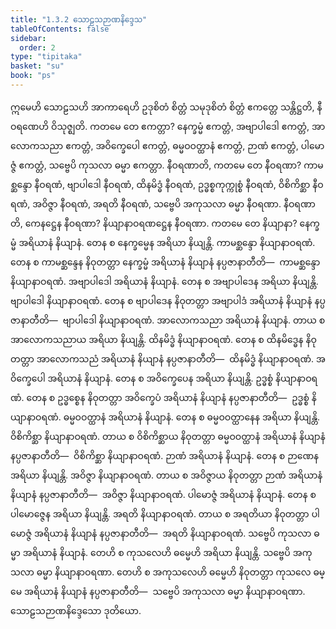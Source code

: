 ```yaml
---
title: "1.3.2 သောဠသဉာဏနိဒ္ဒေသ"
tableOfContents: false
sidebar:
  order: 2
type: "tipitaka"
basket: "su"
book: "ps"
---
```



<DynamicBreadcrumb />

<Division number="153" book="ps" e="ch" v="26" p="162">

<Paragraph number="856" book="ps">
ဣမေဟိ သောဠသဟိ အာကာရေဟိ ဥဒုစိတံ စိတ္တံ သမုဒုစိတံ စိတ္တံ ဧကတ္တေ သန္တိဋ္ဌတိ, နီဝရဏေဟိ ဝိသုဇ္ဈတိ. ကတမေ တေ ဧကတ္တာ? နေက္ခမ္မံ ဧကတ္တံ, အဗျာပါဒေါ ဧကတ္တံ, အာလောကသညာ ဧကတ္တံ, အဝိက္ခေပေါ ဧကတ္တံ, ဓမ္မဝဝတ္ထာနံ ဧကတ္တံ, ဉာဏံ ဧကတ္တံ, ပါမောဇ္ဇံ ဧကတ္တံ, သဗ္ဗေပိ ကုသလာ ဓမ္မာ ဧကတ္တာ.
</Paragraph>

<Paragraph number="857" book="ps">
<Emphasis>နီဝရဏာ</Emphasis>တိ, ကတမေ တေ နီဝရဏာ? ကာမစ္ဆန္ဒော နီဝရဏံ, ဗျာပါဒေါ နီဝရဏံ, ထိနမိဒ္ဓံ နီဝရဏံ, ဥဒ္ဓစ္စကုက္ကုစ္စံ နီဝရဏံ, ဝိစိကိစ္ဆာ နီဝရဏံ, အဝိဇ္ဇာ နီဝရဏံ, အရတိ နီဝရဏံ, သဗ္ဗေပိ အကုသလာ ဓမ္မာ နီဝရဏာ.
</Paragraph>

<Paragraph number="858" book="ps">
<Emphasis>နီဝရဏာ</Emphasis>တိ, ကေနဋ္ဌေန နီဝရဏာ? နိယျာနာဝရဏဋ္ဌေန နီဝရဏာ.
</Paragraph>

<Paragraph number="859" book="ps">
ကတမေ <Emphasis>တေ နိယျာနာ</Emphasis>?
</Paragraph>

<Paragraph number="860" book="ps">
နေက္ခမ္မံ အရိယာနံ နိယျာနံ. တေန စ နေက္ခမ္မေန အရိယာ နိယျန္တိ. ကာမစ္ဆန္ဒော နိယျာနာဝရဏံ. တေန စ ကာမစ္ဆန္ဒေန နိဝုတတ္တာ နေက္ခမ္မံ အရိယာနံ နိယျာနံ နပ္ပဇာနာတီတိ—  ကာမစ္ဆန္ဒော နိယျာနာဝရဏံ.
</Paragraph>

<Paragraph number="861" book="ps">
အဗျာပါဒေါ အရိယာနံ နိယျာနံ. တေန စ အဗျာပါဒေန အရိယာ နိယျန္တိ. ဗျာပါဒေါ နိယျာနာဝရဏံ. တေန စ ဗျာပါဒေန နိဝုတတ္တာ အဗျာပါဒံ အရိယာနံ နိယျာနံ နပ္ပဇာနာတီတိ—  ဗျာပါဒေါ နိယျာနာဝရဏံ.
</Paragraph>

<Paragraph number="862" book="ps">
အာလောကသညာ အရိယာနံ နိယျာနံ. တာယ စ အာလောကသညာယ အရိယာ နိယျန္တိ. ထိနမိဒ္ဓံ နိယျာနာဝရဏံ. တေန စ ထိနမိဒ္ဓေန နိဝုတတ္တာ အာလောကသညံ အရိယာနံ နိယျာနံ နပ္ပဇာနာတီတိ—  ထိနမိဒ္ဓံ နိယျာနာဝရဏံ.
</Paragraph>

<Paragraph number="863" book="ps">
အဝိက္ခေပေါ အရိယာနံ နိယျာနံ. တေန စ အဝိက္ခေပေန အရိယာ နိယျန္တိ. ဥဒ္ဓစ္စံ နိယျာနာဝရဏံ. တေန စ ဥဒ္ဓစ္စေန နိဝုတတ္တာ အဝိက္ခေပံ အရိယာနံ နိယျာနံ နပ္ပဇာနာတီတိ—  ဥဒ္ဓစ္စံ နိယျာနာဝရဏံ.
</Paragraph>

<Paragraph number="864" book="ps">
ဓမ္မဝဝတ္ထာနံ အရိယာနံ နိယျာနံ. တေန စ ဓမ္မဝဝတ္ထာနေန အရိယာ နိယျန္တိ. ဝိစိကိစ္ဆာ နိယျာနာဝရဏံ. တာယ စ ဝိစိကိစ္ဆာယ နိဝုတတ္တာ ဓမ္မဝဝတ္ထာနံ အရိယာနံ နိယျာနံ နပ္ပဇာနာတီတိ—  ဝိစိကိစ္ဆာ နိယျာနာဝရဏံ.
</Paragraph>

<Paragraph number="865" book="ps">
ဉာဏံ အရိယာနံ နိယျာနံ. တေန စ ဉာဏေန အရိယာ နိယျန္တိ. အဝိဇ္ဇာ နိယျာနာဝရဏံ. တာယ စ အဝိဇ္ဇာယ နိဝုတတ္တာ ဉာဏံ အရိယာနံ နိယျာနံ နပ္ပဇာနာတီတိ—  အဝိဇ္ဇာ နိယျာနာဝရဏံ.
</Paragraph>

<Paragraph number="866" book="ps">
ပါမောဇ္ဇံ အရိယာနံ နိယျာနံ. တေန စ ပါမောဇ္ဇေန အရိယာ နိယျန္တိ. အရတိ နိယျာနာဝရဏံ. တာယ စ အရတိယာ နိဝုတတ္တာ ပါမောဇ္ဇံ အရိယာနံ နိယျာနံ နပ္ပဇာနာတီတိ—  အရတိ နိယျာနာဝရဏံ.
</Paragraph>

<Paragraph number="867" book="ps">
သဗ္ဗေပိ ကုသလာ ဓမ္မာ အရိယာနံ နိယျာနံ. တေဟိ စ ကုသလေဟိ ဓမ္မေဟိ အရိယာ နိယျန္တိ. သဗ္ဗေပိ အကုသလာ ဓမ္မာ နိယျာနာဝရဏာ. တေဟိ စ အကုသလေဟိ ဓမ္မေဟိ နိဝုတတ္တာ ကုသလေ ဓမ္မေ အရိယာနံ နိယျာနံ နပ္ပဇာနာတီတိ—  သဗ္ဗေပိ အကုသလာ ဓမ္မာ နိယျာနာဝရဏာ.

</Paragraph>
</Division>

<Paragraph number="868" type="center" book="ps">
သောဠသဉာဏနိဒ္ဒေသော ဒုတိယော.
</Paragraph>